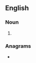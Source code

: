 ==English==

===Noun===
{{head|en|noun form}}

# {{plural of|molding|lang=en}}

===Anagrams===
* {{anagrams|en|a=dgilmnos|Modglins}}